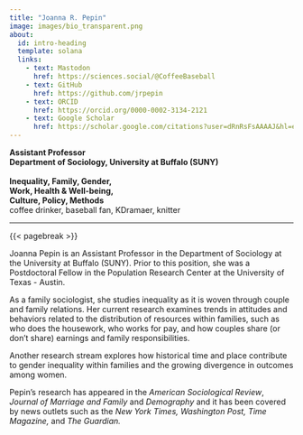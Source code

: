 ```yaml
---
title: "Joanna R. Pepin"
image: images/bio_transparent.png
about: 
  id: intro-heading
  template: solana 
  links: 
    - text: Mastodon
      href: https://sciences.social/@CoffeeBaseball
    - text: GitHub
      href: https://github.com/jrpepin
    - text: ORCID
      href: https://orcid.org/0000-0002-3134-2121
    - text: Google Scholar
      href: https://scholar.google.com/citations?user=dRnRsFsAAAAJ&hl=en
---
```


::: {#intro-heading}
**Assistant Professor**\
**Department of Sociology, University at Buffalo (SUNY)**\
\
**Inequality, Family, Gender,\
Work, Health & Well-being,\
Culture, Policy, Methods**\
coffee drinker, baseball fan, KDramaer, knitter
:::

------------------------------------------------------------------------

{{< pagebreak >}}

Joanna Pepin is an Assistant Professor in the Department of Sociology at the University at Buffalo (SUNY). Prior to this position, she was a Postdoctoral Fellow in the Population Research Center at the University of Texas - Austin.

As a family sociologist, she studies inequality as it is woven through couple and family relations. Her current research examines trends in attitudes and behaviors related to the distribution of resources within families, such as who does the housework, who works for pay, and how couples share (or don't share) earnings and family responsibilities.

Another research stream explores how historical time and place contribute to gender inequality within families and the growing divergence in outcomes among women.

Pepin's research has appeared in the *American Sociological Review*, *Journal of Marriage and Family* and *Demography* and it has been covered by news outlets such as the *New York Times, Washington Post, Time Magazine,* and *The Guardian.*
